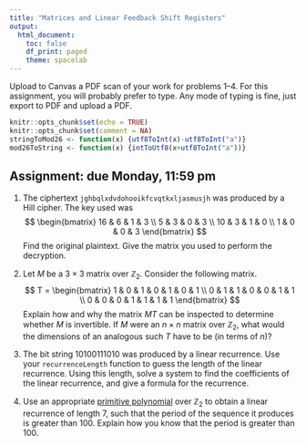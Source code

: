 ```yaml
---
title: "Matrices and Linear Feedback Shift Registers"
output:
  html_document:
    toc: false
    df_print: paged
    theme: spacelab
---
```


Upload to Canvas a PDF scan of your work for problems 1--4. For this assignment, you will probably prefer to type. Any mode of typing is fine, just export to PDF and upload a PDF. 


```r
knitr::opts_chunk$set(echo = TRUE)
knitr::opts_chunk$set(comment = NA)
stringToMod26 <- function(x) {utf8ToInt(x)-utf8ToInt("a")}
mod26ToString <- function(x) {intToUtf8(x+utf8ToInt("a"))}
```

## Assignment: due Monday, 11:59 pm

1. The ciphertext `jghbqlxdvdohooikfcvqtkxljasmusjh` was produced by a Hill cipher. The key used was
$$
\begin{bmatrix}
16 & 6 & 1 & 3 \\
5 & 3 & 0 & 3 \\
10 & 3 & 1 & 0 \\
1 & 0 & 0 & 3
\end{bmatrix}
$$ 
Find the original plaintext. Give the matrix you used to perform the decryption. 


2.  Let $M$ be a $3\times 3$ matrix over $\mathbb{Z}_2$. Consider the following matrix.
$$
T = \begin{bmatrix}
1 & 0 & 1 & 0 & 1 & 0 & 1 \\
0 & 1 & 1 & 0 & 0 & 1 & 1 \\
0 & 0 & 0 & 1 & 1 & 1 & 1 
\end{bmatrix}
$$
Explain how and why the matrix $MT$ can be inspected to determine whether $M$ is invertible. If $M$ were an $n\times n$ matrix over $\mathbb{Z}_2$, what would the dimensions of an analogous such $T$ have to be (in terms of $n$)?

3.  The bit string $1 0 1 0 0 1 1 1 0 1 0$ was produced by a linear recurrence.  Use your `recurrenceLength` function to guess the length of the linear recurrence. Using this length, solve a system to find the coefficients of the linear recurrence, and give a formula for the recurrence.

4. Use an appropriate [primitive polynomial](http://www.partow.net/programming/polynomials/primitive_polynomials_GF2.txt) over $\mathbb{Z}_2$ to obtain a linear recurrence of length 7, such that the period of the sequence it produces is greater than 100. Explain how you know that the period is greater than 100.
